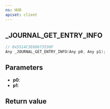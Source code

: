```yaml
---
ns: HUD
apiset: client
---
```

## _JOURNAL_GET_ENTRY_INFO

```c
// 0x5514C3E60673530F
Any _JOURNAL_GET_ENTRY_INFO(Any p0, Any p1);
```


## Parameters
* **p0**:
* **p1**:

## Return value